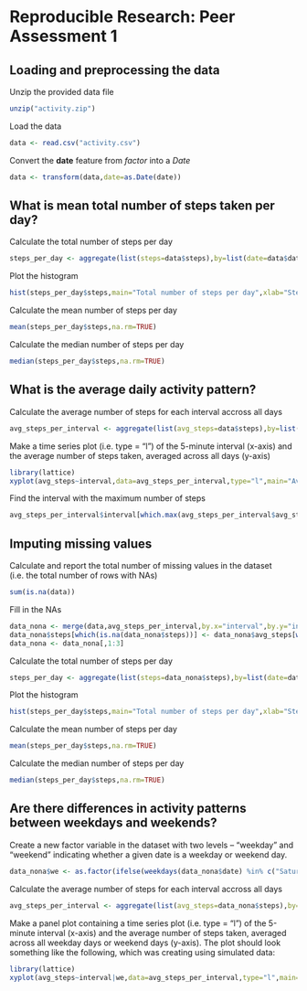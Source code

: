 # Reproducible Research: Peer Assessment 1


## Loading and preprocessing the data
Unzip the provided data file
```r
unzip("activity.zip")
```
Load the data
```r
data <- read.csv("activity.csv")
```
Convert the **date** feature from *factor* into a *Date*
```r
data <- transform(data,date=as.Date(date))
```
## What is mean total number of steps taken per day?
Calculate the total number of steps per day
```r
steps_per_day <- aggregate(list(steps=data$steps),by=list(date=data$date),FUN=sum,na.rm=TRUE)
```
Plot the histogram 
```r
hist(steps_per_day$steps,main="Total number of steps per day",xlab="Steps")
```


Calculate the mean number of steps per day
```r
mean(steps_per_day$steps,na.rm=TRUE)
```
Calculate the median number of steps per day
```r
median(steps_per_day$steps,na.rm=TRUE)
```
## What is the average daily activity pattern?
Calculate the average number of steps for each interval accross all days
```r
avg_steps_per_interval <- aggregate(list(avg_steps=data$steps),by=list(interval=data$interval),FUN=mean,na.rm=TRUE)
```
Make a time series plot (i.e. type = "l") of the 5-minute interval (x-axis) and the average number of steps taken, averaged across all days (y-axis)
```r
library(lattice)
xyplot(avg_steps~interval,data=avg_steps_per_interval,type="l",main="Average number of steps per interval",)
```


Find the interval with the maximum number of steps
```r
avg_steps_per_interval$interval[which.max(avg_steps_per_interval$avg_steps)]
```
## Imputing missing values
Calculate and report the total number of missing values in the dataset (i.e. the total number of rows with NAs)
```r
sum(is.na(data))
```
Fill in the NAs
```r
data_nona <- merge(data,avg_steps_per_interval,by.x="interval",by.y="interval")
data_nona$steps[which(is.na(data_nona$steps))] <- data_nona$avg_steps[which(is.na(data_nona$steps))]
data_nona <- data_nona[,1:3]

```
Calculate the total number of steps per day
```r
steps_per_day <- aggregate(list(steps=data_nona$steps),by=list(date=data_nona$date),FUN=sum,na.rm=TRUE)
```
Plot the histogram 
```r
hist(steps_per_day$steps,main="Total number of steps per day",xlab="Steps")
```


Calculate the mean number of steps per day
```r
mean(steps_per_day$steps,na.rm=TRUE)
```
Calculate the median number of steps per day
```r
median(steps_per_day$steps,na.rm=TRUE)
```
## Are there differences in activity patterns between weekdays and weekends?
Create a new factor variable in the dataset with two levels – “weekday” and “weekend” indicating whether a given date is a weekday or weekend day.
```r
data_nona$we <- as.factor(ifelse(weekdays(data_nona$date) %in% c("Saturday","Sunday"), "Weekend", "Weekday")) 
```
Calculate the average number of steps for each interval accross all days
```r
avg_steps_per_interval <- aggregate(list(avg_steps=data_nona$steps),by=list(interval=data_nona$interval,we=data_nona$we),FUN=mean,na.rm=TRUE)
```
Make a panel plot containing a time series plot (i.e. type = "l") of the 5-minute interval (x-axis) and the average number of steps taken, averaged across all weekday days or weekend days (y-axis). The plot should look something like the following, which was creating using simulated data:
```r
library(lattice)
xyplot(avg_steps~interval|we,data=avg_steps_per_interval,type="l",main="Average number of steps per interval",layout = c(1, 2))
```

